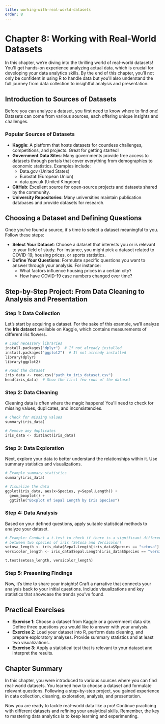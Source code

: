```yaml
---
title: working-with-real-world-datasets
order: 8
---
```


# Chapter 8: Working with Real-World Datasets

In this chapter, we’re diving into the thrilling world of real-world datasets! You'll get hands-on experience analyzing actual data, which is crucial for developing your data analytics skills. By the end of this chapter, you’ll not only be confident in using R to handle data but you'll also understand the full journey from data collection to insightful analysis and presentation.

## Introduction to Sources of Datasets

Before you can analyze a dataset, you first need to know where to find one! Datasets can come from various sources, each offering unique insights and challenges.

### Popular Sources of Datasets

- **Kaggle**: A platform that hosts datasets for countless challenges, competitions, and projects. Great for getting started!
- **Government Data Sites**: Many governments provide free access to datasets through portals that cover everything from demographics to economic statistics. Examples include:
  - Data.gov (United States)
  - Eurostat (European Union)
  - data.gov.uk (United Kingdom)
- **GitHub**: Excellent source for open-source projects and datasets shared by the community.
- **University Repositories**: Many universities maintain publication databases and provide datasets for research.

## Choosing a Dataset and Defining Questions

Once you've found a source, it's time to select a dataset meaningful to you. Follow these steps:

- **Select Your Dataset**: Choose a dataset that interests you or is relevant to your field of study. For instance, you might pick a dataset related to COVID-19, housing prices, or sports statistics.
- **Define Your Questions**: Formulate specific questions you want to answer through your analysis. For instance:
  - What factors influence housing prices in a certain city?
  - How have COVID-19 case numbers changed over time?

## Step-by-Step Project: From Data Cleaning to Analysis and Presentation

### Step 1: Data Collection

Let’s start by acquiring a dataset. For the sake of this example, we’ll analyze the **Iris dataset** available on Kaggle, which contains measurements of different iris flowers.

```python
# Load necessary libraries
install.packages("dplyr")  # If not already installed
install.packages("ggplot2")  # If not already installed
library(dplyr)
library(ggplot2)

# Read the dataset
iris_data <- read.csv("path_to_iris_dataset.csv")
head(iris_data)  # Show the first few rows of the dataset
```

### Step 2: Data Cleaning

Cleaning data is often where the magic happens! You'll need to check for missing values, duplicates, and inconsistencies. 

```python
# Check for missing values
summary(iris_data)

# Remove any duplicates
iris_data <- distinct(iris_data)
```

### Step 3: Data Exploration

Next, explore your data to better understand the relationships within it. Use summary statistics and visualizations.

```python
# Example summary statistics
summary(iris_data)

# Visualize the data
ggplot(iris_data, aes(x=Species, y=Sepal.Length)) + 
  geom_boxplot() + 
  ggtitle("Boxplot of Sepal Length by Iris Species")
```

### Step 4: Data Analysis

Based on your defined questions, apply suitable statistical methods to analyze your dataset.

```python
# Example: Conduct a t-test to check if there is a significant difference in Sepal.Length 
# between two species of iris (Setosa and Versicolor)
setosa_length <- iris_data$Sepal.Length[iris_data$Species == "setosa"]
versicolor_length <- iris_data$Sepal.Length[iris_data$Species == "versicolor"]

t.test(setosa_length, versicolor_length)
```

### Step 5: Presenting Findings

Now, it’s time to share your insights! Craft a narrative that connects your analysis back to your initial questions. Include visualizations and key statistics that showcase the trends you’ve found.

## Practical Exercises

- **Exercise 1**: Choose a dataset from Kaggle or a government data site. Define three questions you would like to answer with your analysis.
- **Exercise 2**: Load your dataset into R, perform data cleaning, and prepare exploratory analyses. Provide summary statistics and at least two visualizations.
- **Exercise 3**: Apply a statistical test that is relevant to your dataset and interpret the results.

## Chapter Summary

In this chapter, you were introduced to various sources where you can find real-world datasets. You learned how to choose a dataset and formulate relevant questions. Following a step-by-step project, you gained experience in data collection, cleaning, exploration, analysis, and presentation. 

Now you are ready to tackle real-world data like a pro! Continue practicing with different datasets and refining your analytical skills. Remember, the key to mastering data analytics is to keep learning and experimenting.